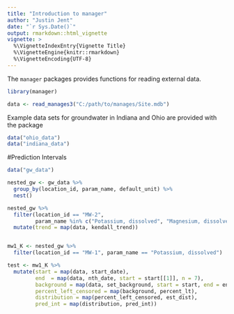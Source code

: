 ```yaml
---
title: "Introduction to manager"
author: "Justin Jent"
date: "`r Sys.Date()`"
output: rmarkdown::html_vignette
vignette: >
  %\VignetteIndexEntry{Vignette Title}
  %\VignetteEngine{knitr::rmarkdown}
  %\VignetteEncoding{UTF-8}
---
```


The `manager` packages provides functions for reading external data.

```r
library(manager)
```

```r
data <- read_manages3("C:/path/to/manages/Site.mdb")
```

Example data sets for groundwater in Indiana and Ohio are provided with the 
package

```r
data("ohio_data")
data("indiana_data")
```
#Prediction Intervals
```r
data("gw_data")

nested_gw <- gw_data %>%
  group_by(location_id, param_name, default_unit) %>%
  nest()

nested_gw %>% 
  filter(location_id == "MW-2", 
         param_name %in% c("Potassium, dissolved", "Magnesium, dissolved")) %>%
  mutate(trend = map(data, kendall_trend))


mw1_K <- nested_gw %>% 
  filter(location_id == "MW-1", param_name == "Potassium, dissolved")

test <- mw1_K %>%
  mutate(start = map(data, start_date),
         end  = map(data, nth_date, start = start[[1]], n = 7),
         background = map(data, set_background, start = start, end = end),
         percent_left_censored = map(background, percent_lt),
         distribution = map(percent_left_censored, est_dist),
         pred_int = map(distribution, pred_int))

```

